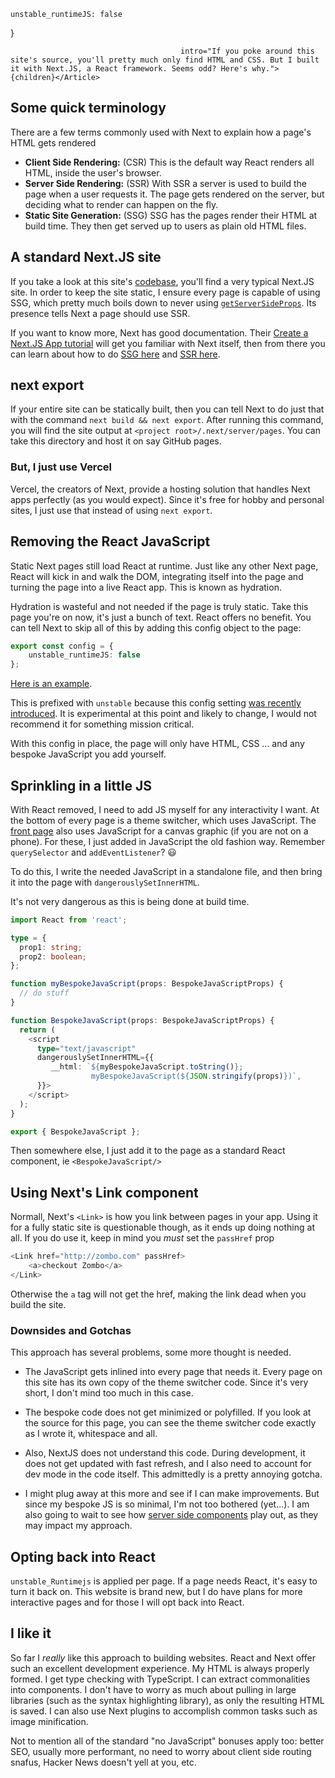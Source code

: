 
    unstable_runtimeJS: false
}

                                          intro="If you poke around this site's source, you'll pretty much only find HTML and CSS. But I built it with Next.JS, a React framework. Seems odd? Here's why.">
    {children}</Article>

## Some quick terminology

There are a few terms commonly used with Next to explain how a page's HTML gets rendered

* **Client Side Rendering:** <span class="text-fg-fade">(CSR)</span> This is the default way React renders all HTML, inside the user's browser.
* **Server Side Rendering:** <span class="text-fg-fade">(SSR)</span> With SSR a server is used to build the page when a user requests it. The page gets rendered on the server, but deciding what to render can happen on the fly.
* **Static Site Generation:** <span class="text-fg-fade">(SSG)</span> SSG has the pages render their HTML at build time. They then get served up to users as plain old HTML files.

## A standard Next.JS site

If you take a look at this site's [codebase](https://github.com/city41/mattgreer.dev), you'll find a very typical Next.JS site. In order to keep the site static, I ensure every page is capable of using SSG, which pretty much boils down to never using [`getServerSideProps`](https://nextjs.org/docs/basic-features/data-fetching#getserversideprops-server-side-rendering). Its presence tells Next a page should use SSR.

<wisdom>
    If you want to know more, Next has good documentation. Their <a href="https://nextjs.org/learn/basics/create-nextjs-app">Create a Next.JS App tutorial</a> will get you familiar with Next itself, then from there you can learn about how to do <a href="https://nextjs.org/docs/basic-features/pages#static-generation-recommended">SSG here</a> and <a href="https://nextjs.org/docs/basic-features/data-fetching">SSR here</a>.
</wisdom>

## next export

If your entire site can be statically built, then you can tell Next to do just that with the command `next build && next export`. After running this command, you will find the site output at `<project root>/.next/server/pages`. You can take this directory and host it on say GitHub pages.

### But, I just use Vercel

Vercel, the creators of Next, provide a hosting solution that handles Next apps perfectly (as you would expect). Since it's free for hobby and personal sites, I just use that instead of using `next export`.

## Removing the React JavaScript

Static Next pages still load React at runtime. Just like any other Next page, React will kick in and walk the DOM, integrating itself into the page and turning the page into a live React app. This is known as hydration.

Hydration is wasteful and not needed if the page is truly static. Take this page you're on now, it's just a bunch of text. React offers no benefit. You can tell Next to skip all of this by adding this config object to the page:

```typescript
export const config = {
    unstable_runtimeJS: false
};
```

[Here is an example](https://github.com/city41/mattgreer.dev/blob/main/pages/about.tsx#L4).

This is prefixed with `unstable` because this config setting [was recently introduced](https://github.com/vercel/next.js/pull/11949). It is experimental at this point and likely to change, I would not recommend it for something mission critical.

With this config in place, the page will only have HTML, CSS ... and any bespoke JavaScript you add yourself.

## Sprinkling in a little JS

With React removed, I need to add JS myself for any interactivity I want. At the bottom of every page is a theme switcher, which uses JavaScript. The [front page](/) also uses JavaScript for a canvas graphic (if you are not on a phone). For these, I just added in JavaScript the old fashion way. Remember `querySelector` and `addEventListener`? 😃

To do this, I write the needed JavaScript in a standalone file, and then bring it into the page with `dangerouslySetInnerHTML`.

<wisdom>
    It's not very dangerous as this is being done at build time.
</wisdom>

```typescript tsx
import React from 'react';

type = {
  prop1: string;
  prop2: boolean;
};

function myBespokeJavaScript(props: BespokeJavaScriptProps) {
  // do stuff
}

function BespokeJavaScript(props: BespokeJavaScriptProps) {
  return (
    <script
      type="text/javascript"
      dangerouslySetInnerHTML={{
         __html: `${myBespokeJavaScript.toString()};
                  myBespokeJavaScript(${JSON.stringify(props)})`,
      }}>
    </script>
  );
}

export { BespokeJavaScript };
```

Then somewhere else, I just add it to the page as a standard React component, ie `<BespokeJavaScript/>`

## Using Next's Link component

Normall, Next's `<Link>` is how you link between pages in your app. Using it for a fully static site is questionable though, as it ends up doing nothing at all. If you do use it, keep in mind you *must* set the `passHref` prop

```typescript tsx
<Link href="http://zombo.com" passHref>
    <a>checkout Zombo</a>
</Link>
```

Otherwise the `a` tag will not get the href, making the link dead when you build the site.


### Downsides and Gotchas

This approach has several problems, some more thought is needed.

* The JavaScript gets inlined into every page that needs it. Every page on this site has its own copy of the theme switcher code. Since it's very short, I don't mind too much in this case.

* The bespoke code does not get minimized or polyfilled. If you look at the source for this page, you can see the theme switcher code exactly as I wrote it, whitespace and all.

* Also, NextJS does not understand this code. During development, it does not get updated with fast refresh, and I also need to account for dev mode in the code itself. This admittedly is a pretty annoying gotcha.

* I might plug away at this more and see if I can make improvements. But since my bespoke JS is so minimal, I'm not too bothered (yet...). I am also going to wait to see how [server side components](https://reactjs.org/blog/2020/12/21/data-fetching-with-react-server-components.html) play out, as they may impact my approach.

## Opting back into React

`unstable_Runtimejs` is applied per page. If a page needs React, it's easy to turn it back on. This website is brand new, but I do have plans for more interactive pages and for those I will opt back into React.

## I like it

So far I *really* like this approach to building websites. React and Next offer such an excellent development experience. My HTML is always properly formed. I get type checking with TypeScript. I can extract commonalities into components. I don't have to worry as much about pulling in large libraries (such as the syntax highlighting library), as only the resulting HTML is saved. I can also use Next plugins to accomplish common tasks such as image minification.

Not to mention all of the standard "no JavaScript" bonuses apply too: better SEO, usually more performant, no need to worry about client side routing snafus, Hacker News doesn't yell at you, etc.
